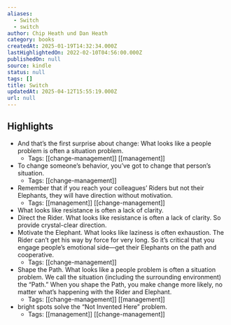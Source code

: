 ```yaml
---
aliases:
  - Switch
  - switch
author: Chip Heath und Dan Heath
category: books
createdAt: 2025-01-19T14:32:34.000Z
lastHighlightedOn: 2022-02-10T04:56:00.000Z
publishedOn: null
source: kindle
status: null
tags: []
title: Switch
updatedAt: 2025-04-12T15:55:19.000Z
url: null
---
```

## Highlights

- And that’s the first surprise about change: What looks like a people problem is often a situation problem.
    - Tags: [[change-management]] [[management]]
- To change someone’s behavior, you’ve got to change that person’s situation.
    - Tags: [[change-management]]
- Remember that if you reach your colleagues’ Riders but not their Elephants, they will have direction without motivation.
    - Tags: [[management]] [[change-management]]
- What looks like resistance is often a lack of clarity.
- Direct the Rider. What looks like resistance is often a lack of clarity. So provide crystal-clear direction.
- Motivate the Elephant. What looks like laziness is often exhaustion. The Rider can’t get his way by force for very long. So it’s critical that you engage people’s emotional side—get their Elephants on the path and cooperative.
    - Tags: [[change-management]]
- Shape the Path. What looks like a people problem is often a situation problem. We call the situation (including the surrounding environment) the “Path.” When you shape the Path, you make change more likely, no matter what’s happening with the Rider and Elephant.
    - Tags: [[change-management]] [[management]]
- bright spots solve the “Not Invented Here” problem.
    - Tags: [[management]] [[change-management]]
